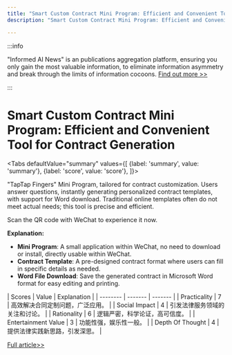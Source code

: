```yaml
---
title: "Smart Custom Contract Mini Program: Efficient and Convenient Tool for Contract Generation"
description: "Smart Custom Contract Mini Program: Efficient and Convenient Tool for Contract Generation"

---
```



:::info

"Informed AI News" is an publications aggregation platform, ensuring you only gain the most valuable information, to eliminate information asymmetry and break through the limits of information cocoons.  [Find out more >>](/)

:::

# Smart Custom Contract Mini Program: Efficient and Convenient Tool for Contract Generation


<Tabs
	defaultValue="summary"
	values={[
	{label: 'summary', value: 'summary'},
	{label: 'score', value: 'score'},
]}>
<TabItem value="summary">


"TapTap Fingers" Mini Program, tailored for contract customization. Users answer questions, instantly generating personalized contract templates, with support for Word download. Traditional online templates often do not meet actual needs; this tool is precise and efficient.

Scan the QR code with WeChat to experience it now.

**Explanation:**
- **Mini Program**: A small application within WeChat, no need to download or install, directly usable within WeChat.
- **Contract Template**: A pre-designed contract format where users can fill in specific details as needed.
- **Word File Download**: Save the generated contract in Microsoft Word format for easy editing and printing.
</TabItem>
<TabItem value="score">
	| Scores     | Value   | Explanation |
	| -------- | ------- | ------- |
	| Practicality  | 7    | 高效解决合同定制问题，广泛应用。    |
	| Social Impact | 4     | 引发法律服务领域的关注和讨论。    |
	| Rationality    | 6    | 逻辑严密，科学论证，高可信度。    |
	| Entertainment Value    | 3    | 功能性强，娱乐性一般。    |
	| Depth Of Thought    | 4    | 提供法律实践新思路，引发深思。    |
</TabItem>
</Tabs>

[Full article>>](https://github.com/ruanyf/weekly/issues/5065)
